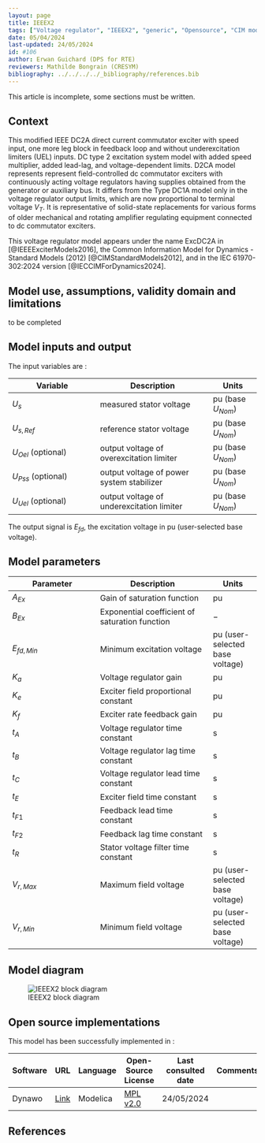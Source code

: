 ```yaml
---
layout: page
title: IEEEX2
tags: ["Voltage regulator", "IEEEX2", "generic", "Opensource", "CIM model", "RMS", "phasor", "MRL4", "Single phase", "ExcDC2A", "IEC", "dynawo", "#106"]
date: 05/04/2024
last-updated: 24/05/2024
id: #106
author: Erwan Guichard (DPS for RTE)
reviewers: Mathilde Bongrain (CRESYM)
bibliography: ../../../../_bibliography/references.bib
---
```


This article is incomplete, some sections must be written.

## Context

This modified IEEE DC2A direct current commutator exciter with speed input, one more leg block in feedback loop and without underexcitation limiters (UEL) inputs. DC type 2 excitation system model with added speed multiplier, added lead-lag, and voltage-dependent limits. D2CA model represents represent field-controlled dc commutator exciters with continuously acting voltage regulators having supplies obtained from the generator or auxiliary bus. It differs from the Type DC1A model only in the voltage regulator output limits, which are now proportional to terminal voltage $V_T$. It is representative of solid-state replacements for various forms of older mechanical and rotating amplifier regulating equipment connected to dc commutator exciters.

This voltage regulator model appears under the name ExcDC2A in [@IEEEExciterModels2016], the Common Information Model for Dynamics - Standard Models (2012) [@CIMStandardModels2012],  and in the IEC 61970-302:2024 version [@IECCIMForDynamics2024].

## Model use, assumptions, validity domain and limitations

to be completed

## Model inputs and output

The input variables are :

| Variable | Description | Units |
|-----------|--------------| ------|
|$U_s$ |measured stator voltage |$\text{pu}$ (base $U_{Nom}$)|
|$U_{s,Ref}$ |reference stator voltage |$\text{pu}$ (base $U_{Nom}$)|
|$U_{Oel}$ (optional) |output voltage of overexcitation limiter |$\text{pu}$ (base $U_{Nom}$)|
|$U_{Pss}$ (optional) |output voltage of power system stabilizer |$\text{pu}$ (base $U_{Nom}$)|
|$U_{Uel}$ (optional) |output voltage of underexcitation limiter |$\text{pu}$ (base $U_{Nom}$)|

The output signal is $E_{fd}$, the excitation voltage in $\text{pu}$ (user-selected base voltage).

## Model parameters

| Parameter | Description | Units |
|-----------|--------------| ------|
|$A_{Ex}$ |Gain of saturation function |$\text{pu}$|
|$B_{Ex}$ |Exponential coefficient of saturation function |$-$|
|$E_{fd,Min}$ |Minimum excitation voltage |$\text{pu}$ (user-selected base voltage)|
|$K_a$ |Voltage regulator gain |$\text{pu}$|
|$K_e$ |Exciter field proportional constant |$\text{pu}$|
|$K_f$ |Exciter rate feedback gain |$\text{pu}$|
|$t_A$ |Voltage regulator time constant |$\text{s}$|
|$t_B$ |Voltage regulator lag time constant |$\text{s}$|
|$t_C$ |Voltage regulator lead time constant |$\text{s}$|
|$t_E$ |Exciter field time constant |$\text{s}$|
|$t_{F1}$ |Feedback lead time constant |$\text{s}$|
|$t_{F2}$ |Feedback lag time constant |$\text{s}$|
|$t_R$ |Stator voltage filter time constant |$\text{s}$|
|$V_{r,Max}$ |Maximum field voltage |$\text{pu}$ (user-selected base voltage)|
|$V_{r,Min}$ |Minimum field voltage |$\text{pu}$ (user-selected base voltage)|

## Model diagram

![IEEEX2 block diagram](IEEEX2.drawio.svg){#fig-ieeex2-diagram}

## Open source implementations

This model has been successfully implemented in :

| Software      | URL | Language | Open-Source License | Last consulted date | Comments |
| ------------- | --- | -------- | ------------------- | ------------------- | -------- |
| Dynawo | [Link](https://github.com/dynawo/dynawo) | Modelica | [MPL v2.0](https://www.mozilla.org/en-US/MPL/2.0/)  | 24/05/2024 |  |

## References

::: {#refs}
::: 
